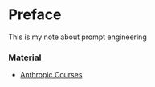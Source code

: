 # Preface {.unnumbered}

::: {.callout-note appearance="default"}
This is my note about prompt engineering
:::

### Material

- [Anthropic Courses](https://github.com/anthropics/courses)
